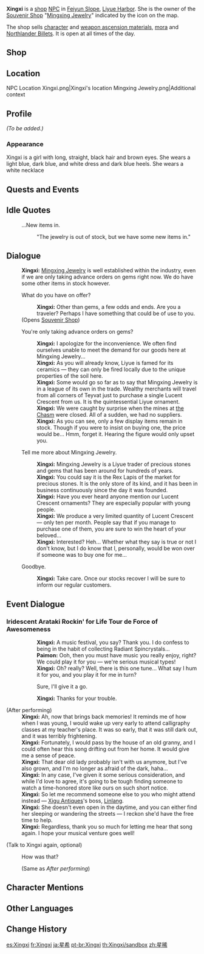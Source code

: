 {{Meta
<!-- REMOVE THIS TEMPLATE AFTER ADDING MISSING INFO -->
|missing_NPC_profile  = yes
}}
{{Character Infobox
|type             = Open-World NPC
|image            = NPC Xingxi.png
|region           = Liyue
|location         = Liyue
|affiliation      = Mingxing Jewelry
|title            = Owner, Mingxing Jewelry
}}
'''Xingxi''' {{Lang|zh=星稀|zh_rm=Xīngxī}} is a [[Shops|shop]] [[NPC]] in [[Feiyun Slope]], [[Liyue Harbor]]. She is the owner of the [[Souvenir Shop]] "[[Mingxing Jewelry]]" indicated by the {{DIcon|Souvenir}} icon on the map.

The shop sells [[Character Ascension Materials|character]] and [[Weapon Ascension Materials|weapon ascension materials]], [[mora]] and [[Northlander Billets]]. It is open at all times of the day.
==Shop==
{{Shop/Header|currency=Geo Sigil|total=1|vendor=Xingxi}}
{{Shop|Agnidus Agate Sliver|10|12|total=1}}
{{Shop|Varunada Lazurite Sliver|10|12|total=1}}
{{Shop|Vayuda Turquoise Sliver|10|12|total=1}}
{{Shop|Shivada Jade Sliver|10|12|total=1}}
{{Shop|Prithiva Topaz Sliver|10|12|total=1}}
{{Shop|Vajrada Amethyst Sliver|10|12|total=1}}
{{Shop|Luminous Sands from Guyun|4|3|total=1}}
{{Shop|Mist Veiled Lead Elixir|4|3|total=1}}
{{Shop|Grain of Aerosiderite|4|3|total=1}}
{{Shop|Memory of Immovable Crystals|225|4|total=1}}
{{Shop|Northlander Bow Billet|225|1|total=1}}
{{Shop|Northlander Claymore Billet|225|1|total=1}}
{{Shop|Northlander Catalyst Billet|225|1|total=1}}
{{Shop|Northlander Polearm Billet|225|1|total=1}}
{{Shop|Mora|1|120|total=1|x=1,600}}
{{Shop|Mora|2|inf=1|total=1|x=1,600}}
{{Shop/Footer|total=2,676+}}

==Location==
<gallery>
NPC Location Xingxi.png|Xingxi's location
Mingxing Jewelry.png|Additional context
</gallery>

==Profile==
<!-- detailed story/lore information goes here -->
''(To be added.)''

===Appearance===
Xingxi is a girl with long, straight, black hair and brown eyes. She wears a light blue, dark blue, and white dress and dark blue heels. She wears a white necklace

==Quests and Events==
{{Quests and Events}}

==Idle Quotes==
{{Dialogue Start}}
: {{DIcon|Idle}} ...New items in.
:: {{A|VO Xingxi 01.ogg}} "The jewelry is out of stock, but we have some new items in."
{{Dialogue End}}

==Dialogue==
{{Dialogue Start}}
:'''Xingxi:''' [[Mingxing Jewelry]] is well established within the industry, even if we are only taking advance orders on gems right now. We do have some other items in stock however.
:{{DIcon|Souvenir}} What do you have on offer?
::'''Xingxi:''' Other than gems, a few odds and ends. Are you a traveler? Perhaps I have something that could be of use to you.
:;(Opens [[Souvenir Shop]])
:{{DIcon}} You're only taking advance orders on gems?
::'''Xingxi:''' I apologize for the inconvenience. We often find ourselves unable to meet the demand for our goods here at Mingxing Jewelry...
::'''Xingxi:''' As you will already know, Liyue is famed for its ceramics &mdash; they can only be fired locally due to the unique properties of the soil here.
::'''Xingxi:''' Some would go so far as to say that Mingxing Jewelry is in a league of its own in the trade. Wealthy merchants will travel from all corners of Teyvat just to purchase a single Lucent Crescent from us. It is the quintessential Liyue ornament.
::'''Xingxi:''' We were caught by surprise when the mines at [[The Chasm (Area)|the Chasm]] were closed. All of a sudden, we had no suppliers.
::'''Xingxi:''' As you can see, only a few display items remain in stock. Though if you were to insist on buying one, the price would be... Hmm, forget it. Hearing the figure would only upset you.
:{{DIcon}} Tell me more about Mingxing Jewelry.
::'''Xingxi:''' Mingxing Jewelry is a Liyue trader of precious stones and gems that has been around for hundreds of years.
::'''Xingxi:''' You could say it is the Rex Lapis of the market for precious stones. It is the only store of its kind, and it has been in business continuously since the day it was founded.
::'''Xingxi:''' Have you ever heard anyone mention our Lucent Crescent ornaments? They are especially popular with young people.
::'''Xingxi:''' We produce a very limited quantity of Lucent Crescent &mdash; only ten per month. People say that if you manage to purchase one of them, you are sure to win the heart of your beloved...
::'''Xingxi:''' Interested? Heh... Whether what they say is true or not I don't know, but I do know that I, personally, would be won over if someone was to buy one for me...
:{{DIcon}} Goodbye.
::'''Xingxi:''' Take care. Once our stocks recover I will be sure to inform our regular customers.
{{Dialogue End}}

==Event Dialogue==
===Iridescent Arataki Rockin' for Life Tour de Force of Awesomeness===
{{Dialogue Start}}
:{{DIcon|Music Score}} {{Color|help|We'd like to invite you to attend this music festival.}}
::'''Xingxi:''' A music festival, you say? Thank you. I do confess to being in the habit of collecting Radiant Spincrystals...
::'''Paimon:''' Ooh, then you must have music you really enjoy, right? We could play it for you &mdash; we're serious musical types!
::'''Xingxi:''' Oh? really? Well, there is this one tune... What say I hum it for you, and you play it for me in turn?
::{{DIcon}} Sure, I'll give it a go.
::'''Xingxi:''' Thanks for your trouble.

;(After performing)
:'''Xingxi:''' Ah, now that brings back memories! It reminds me of how when I was young, I would wake up very early to attend calligraphy classes at my teacher's place. It was so early, that it was still dark out, and it was terribly frightening.
:'''Xingxi:''' Fortunately, I would pass by the house of an old granny, and I could often hear this song drifting out from her home. It would give me a sense of peace.
:'''Xingxi:''' That dear old lady probably isn't with us anymore, but I've also grown, and I'm no longer as afraid of the dark, haha...
:'''Xingxi:''' In any case, I've given it some serious consideration, and while I'd love to agree, it's going to be tough finding someone to watch a time-honored store like ours on such short notice.
:'''Xingxi:''' So let me recommend someone else to you who might attend instead &mdash; [[Xigu Antiques]]'s boss, [[Linlang]].
:'''Xingxi:''' She doesn't even open in the daytime, and you can either find her sleeping or wandering the streets &mdash; I reckon she'd have the free time to help.
:'''Xingxi:''' Regardless, thank you so much for letting me hear that song again. I hope your musical venture goes well!

;(Talk to Xingxi again, optional)
:{{DIcon|Music Score}} How was that?
:;(Same as ''After performing'')
{{Dialogue End}}

==Character Mentions==
{{Character Mentions}}

==Other Languages==
{{Other Languages
|default_hidden = 1
|en      = Xingxi
|zhs     = 星稀
|zhs_rm  = Xīngxī
|zht     = 星稀
|zht_rm  = Xīngxī
|ja      = 星希
|ja_rm   = Seiki{{Assumed}}
|ko      = 성희
|es      = Xingxi
|fr      = Xingxi
|ru      = Син Си
|th      = Xingxi
|vi      = Xingxi
|de      = Xingxi
|id      = Xingxi
|pt      = Xingxi
|tr      = Xingxi
|it      = Xingxi
}}

==Change History==
{{Change History|1.0}}

[[es:Xingxi]]
[[fr:Xingxi]]
[[ja:星希]]
[[pt-br:Xingxi]]
[[th:Xingxi/sandbox]]
[[zh:星稀]]